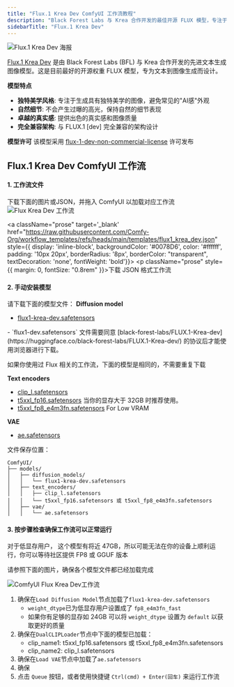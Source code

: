 ```yaml
---
title: "Flux.1 Krea Dev ComfyUI 工作流教程"
description: "Black Forest Labs 与 Krea 合作开发的最佳开源 FLUX 模型，专注于独特美学风格和自然细节，避免 AI 感，提供卓越的真实感和图像质量。"
sidebarTitle: "Flux.1 Krea Dev"
---
```



![Flux.1 Krea Dev 海报](/images/tutorial/flux/flux_1_krea_dev_poster.jpg)

[Flux.1 Krea Dev](https://huggingface.co/black-forest-labs/FLUX.1-Krea-dev) 是由 Black Forest Labs (BFL) 与 Krea 合作开发的先进文本生成图像模型。这是目前最好的开源权重 FLUX 模型，专为文本到图像生成而设计。

**模型特点**

- **独特美学风格**: 专注于生成具有独特美学的图像，避免常见的"AI感"外观
- **自然细节**: 不会产生过曝的高光，保持自然的细节表现
- **卓越的真实感**: 提供出色的真实感和图像质量
- **完全兼容架构**: 与 FLUX.1 [dev] 完全兼容的架构设计

**模型许可**
该模型采用 [flux-1-dev-non-commercial-license](https://huggingface.co/black-forest-labs/FLUX.1-Krea-dev/blob/main/LICENSE.md) 许可发布

## Flux.1 Krea Dev ComfyUI 工作流

<UpdateReminder />

#### 1. 工作流文件

下载下面的图片或JSON，并拖入 ComfyUI 以加载对应工作流
![Flux Krea Dev 工作流](https://raw.githubusercontent.com/Comfy-Org/example_workflows/main/flux/krea/flux1_krea_dev.png)

<a className="prose"  target='_blank'  href="https://raw.githubusercontent.com/Comfy-Org/workflow_templates/refs/heads/main/templates/flux1_krea_dev.json" style={{ display: 'inline-block', backgroundColor: '#0078D6', color: '#ffffff', padding: '10px 20px', borderRadius: '8px', borderColor: "transparent", textDecoration: 'none', fontWeight: 'bold'}}>
    <p className="prose" style={{ margin: 0, fontSize: "0.8rem" }}>下载 JSON 格式工作流</p>
</a>

#### 2. 手动安装模型

请下载下面的模型文件：
**Diffusion model**

- [flux1-krea-dev.safetensors](https://huggingface.co/black-forest-labs/FLUX.1-Krea-dev/resolve/main/flux1-krea-dev.safetensors) 
<Note>
- `flux1-dev.safetensors` 文件需要同意 [black-forest-labs/FLUX.1-Krea-dev](https://huggingface.co/black-forest-labs/FLUX.1-Krea-dev/) 的协议后才能使用浏览器进行下载。
</Note>

如果你使用过 Flux 相关的工作流，下面的模型是相同的，不需要重复下载

**Text encoders**
- [clip_l.safetensors](https://huggingface.co/comfyanonymous/flux_text_encoders/resolve/main/clip_l.safetensors?download=true)
- [t5xxl_fp16.safetensors](https://huggingface.co/comfyanonymous/flux_text_encoders/resolve/main/t5xxl_fp16.safetensors?download=true) 当你的显存大于 32GB 时推荐使用。
- [t5xxl_fp8_e4m3fn.safetensors](https://huggingface.co/comfyanonymous/flux_text_encoders/resolve/main/t5xxl_fp8_e4m3fn.safetensors)  For Low VRAM

**VAE**
- [ae.safetensors](https://huggingface.co/black-forest-labs/FLUX.1-schnell/resolve/main/ae.safetensors?download=true)

文件保存位置：
```
ComfyUI/
├── models/
│   ├── diffusion_models/
│   │   └── flux1-krea-dev.safetensors
│   ├── text_encoders/
│   │   ├── clip_l.safetensors
│   │   └── t5xxl_fp16.safetensors 或 t5xxl_fp8_e4m3fn.safetensors
│   ├── vae/
│   │   └── ae.safetensors

```

#### 3. 按步骤检查确保工作流可以正常运行

<Tip>
    对于低显存用户， 这个模型有将近 47GB，所以可能无法在你的设备上顺利运行，你可以等待社区提供 FP8 或 GGUF 版本
</Tip>

请参照下面的图片，确保各个模型文件都已经加载完成

![ComfyUI Flux Krea Dev工作流](/images/tutorial/flux/flux_1_krea_dev_guide.jpg)

1. 确保在`Load Diffusion Model`节点加载了`flux1-krea-dev.safetensors`
    - `weight_dtype`已为低显存用户设置成了 `fp8_e4m3fn_fast` 
    - 如果你有足够的显存如 24GB 可以将 `weight_dtype` 设置为 `default` 以获取更好的质量
2. 确保在`DualCLIPLoader`节点中下面的模型已加载：
   - clip_name1: t5xxl_fp16.safetensors 或 t5xxl_fp8_e4m3fn.safetensors
   - clip_name2: clip_l.safetensors
3. 确保在`Load VAE`节点中加载了`ae.safetensors`
4. 确保
4. 点击 `Queue` 按钮，或者使用快捷键 `Ctrl(cmd) + Enter(回车)` 来运行工作流